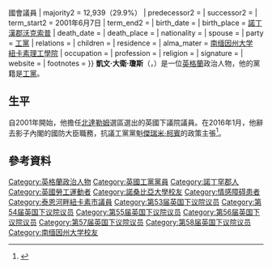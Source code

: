 {{noteTA
|G1= PoliticiansUK
|G2= UK Places
|1 = zh-hans:琼斯;zh-hant:瓊斯;zh-hk:鍾斯; 
}}
{{Infobox MP
| name = 凱文·瓊斯 <small>閣下<br/>The Rt Hon. Kevan Jones {{Post-nominals|country=GBR|MP}}
| image = Official portrait of Mr Kevan Jones crop 2.jpg
| caption =
| office = {{le|武裝力量國務大臣|Minister for the Armed Forces|影子武裝力量國務大臣}}
| leader = [[夏雅雯|夏雅雯]]<br>[[文立彬|文立彬]]<br>夏雅雯<br>[[杰里米·科爾賓|杰里米·科爾賓]]
| term_start = 2010年5月12日
| term_end = 2016年1月6日
| predecessor = {{le|安德魯·羅巴森|Andrew Robathan}}
| successor = {{le|凱特·霍倫|Kate Hollern}}
| office1 = 國防部[[政務次官|政務次官]]
| primeminister1 = [[戈登·布朗|戈登·布朗]]
| 1blankname1 = [[英國國防大臣|國防大臣]]
| 1namedata1 = {{le|約翰·赫頓|John Hutton, Baron Hutton of Furness}}<br>{{le|鮑伯·安斯沃思|Bob Ainsworth}}
| term_start1 = 2008年10月5日
| term_end1 = 2010年5月11日
| predecessor1 = [[德瑞克·特維格|德瑞克·特維格]]
| successor1 = 安德魯·羅巴森
| constituency_MP2 = [[北達勒姆_(英國國會選區)|北達勒姆]]選區
| parliament2 = 英國下議院{{!}}國會議員
| majority2 = 12,939（29.9%）
| predecessor2 = {{le|賈爾斯·拉迪奇|Giles Radice, Baron Radice}}
| successor2 =
| term_start2 = 2001年6月7日
| term_end2 =
| birth_date = {{Birth date and age|1964|04|25|df=yes}}
| birth_place = {{ENG}}[[諾丁漢郡|諾丁漢郡]][[沃克索普|沃克索普]]
| death_date =
| death_place =
| nationality = {{UK}}
| spouse =
| party = [[工黨_(英國)|工黨]]
| relations =
| children =
| residence =
| alma_mater = [[南缅因州大学|南缅因州大学]]<br/>[[諾桑比亞大學|紐卡素理工學院]]
| occupation =
| profession =
| religion =
| signature =
| website = {{URL|http://www.kevanjonesmp.org.uk}}
| footnotes =
}}
'''凱文·大衛·瓊斯'''（{{lang-en|Kevan David Jones}}，{{bd|1964年|4月25日}}）是一位[[英格蘭|英格蘭]]政治人物，他的黨籍是[[工黨_(英國)|工黨]]。

==生平==
自2001年開始，他擔任[[北達勒姆_(英國國會選區)|北達勒姆]]選區選出的英國下議院議員。在2016年1月，他辭去影子內閣的國防大臣職務，抗議工黨黨魁[[傑瑞米·柯賓|傑瑞米·柯賓]]的政策主張<ref name=guardian-20160106>{{cite news |url=http://www.theguardian.com/politics/blog/live/2016/jan/06/labour-reshuffle-mcfadden-says-he-was-sacked-for-criticising-apologists-for-terrorism-live |title=Kevan Jones becomes third shadow minister to resign following Corbyn's reshuffle - Politics live |author=Andrew Sparrow |newspaper=The Guardian |date=6 January 2016 |accessdate=8 January 2016 |archive-date=2016-03-05 |archive-url=https://web.archive.org/web/20160305042030/http://www.theguardian.com/politics/blog/live/2016/jan/06/labour-reshuffle-mcfadden-says-he-was-sacked-for-criticising-apologists-for-terrorism-live |dead-url=no }}</ref>。

==參考資料==
{{Reflist}}

{{DEFAULTSORT:Jones, Kevan}}
[[Category:英格蘭政治人物|Category:英格蘭政治人物]]
[[Category:英國工黨黨員|Category:英國工黨黨員]]
[[Category:諾丁罕郡人|Category:諾丁罕郡人]]
[[Category:英國勞工運動者|Category:英國勞工運動者]]
[[Category:諾桑比亞大學校友|Category:諾桑比亞大學校友]]
[[Category:情感障碍患者|Category:情感障碍患者]]
[[Category:泰恩河畔紐卡素市議員|Category:泰恩河畔紐卡素市議員]]
[[Category:第53届英国下议院议员|Category:第53届英国下议院议员]]
[[Category:第54届英国下议院议员|Category:第54届英国下议院议员]]
[[Category:第55届英国下议院议员|Category:第55届英国下议院议员]]
[[Category:第56届英国下议院议员|Category:第56届英国下议院议员]]
[[Category:第57届英国下议院议员|Category:第57届英国下议院议员]]
[[Category:第58届英国下议院议员|Category:第58届英国下议院议员]]
[[Category:南缅因州大学校友|Category:南缅因州大学校友]]
